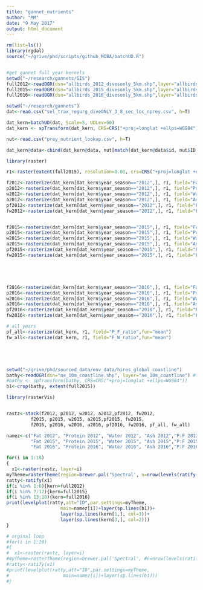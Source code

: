 ```yaml
---
title: "gannet_nutrients"
author: "MM"
date: "9 May 2017"
output: html_document
---
```




```r
rm(list=ls())
library(rgdal)
source("~/grive/phd/scripts/github_MIBA/batchUD.R")


#get gannet full year kernels
setwd("~/research/gannets/GIS")
full2012<-readOGR(dsn="allbirds_2012_divesonly_5km.shp",layer="allbirds_2012_divesonly_5km")
full2015<-readOGR(dsn="allbirds_2015_divesonly_5km.shp",layer="allbirds_2015_divesonly_5km")
full2016<-readOGR(dsn="allbirds_2016_divesonly_5km.shp",layer="allbirds_2016_divesonly_5km")

setwd("~/research/gannets")
dat<-read.csv("sel_trax_regurg_diveONLY_3_8_sec_loc_nprey.csv", h=T)

dat_kern=batchUD(dat, Scale=5, UDLev=50)
dat_kern <- spTransform(dat_kern, CRS=CRS("+proj=longlat +ellps=WGS84"))

nut<-read.csv("prey_nutrient_lookup.csv", h=T)

dat_kern@data<-cbind(dat_kern@data, nut[match(dat_kern@data$id, nut$ID),])

library(raster)

r1<-raster(extent(full2015), resolution=0.01, crs=CRS("+proj=longlat +ellps=WGS84"), vals=0)

f2012<-rasterize(dat_kern[dat_kern$year_season=="2012",], r1, field="Fat",fun="mean")
p2012<-rasterize(dat_kern[dat_kern$year_season=="2012",], r1, field="Protein",fun="mean")
w2012<-rasterize(dat_kern[dat_kern$year_season=="2012",], r1, field="Water",fun="mean")
a2012<-rasterize(dat_kern[dat_kern$year_season=="2012",], r1, field="Ash",fun="mean")
pf2012<-rasterize(dat_kern[dat_kern$year_season=="2012",], r1, field="P_F_ratio",fun="mean")
fw2012<-rasterize(dat_kern[dat_kern$year_season=="2012",], r1, field="F_W_ratio",fun="mean")


f2015<-rasterize(dat_kern[dat_kern$year_season=="2015",], r1, field="Fat",fun="mean")
p2015<-rasterize(dat_kern[dat_kern$year_season=="2015",], r1, field="Protein",fun="mean")
w2015<-rasterize(dat_kern[dat_kern$year_season=="2015",], r1, field="Water",fun="mean")
a2015<-rasterize(dat_kern[dat_kern$year_season=="2015",], r1, field="Ash",fun="mean")
pf2015<-rasterize(dat_kern[dat_kern$year_season=="2015",], r1, field="P_F_ratio",fun="mean")
fw2015<-rasterize(dat_kern[dat_kern$year_season=="2015",], r1, field="F_W_ratio",fun="mean")





f2016<-rasterize(dat_kern[dat_kern$year_season=="2016",], r1, field="Fat",fun="mean")
p2016<-rasterize(dat_kern[dat_kern$year_season=="2016",], r1, field="Protein",fun="mean")
w2016<-rasterize(dat_kern[dat_kern$year_season=="2016",], r1, field="Water",fun="mean")
a2016<-rasterize(dat_kern[dat_kern$year_season=="2016",], r1, field="Ash",fun="mean")
pf2016<-rasterize(dat_kern[dat_kern$year_season=="2016",], r1, field="P_F_ratio",fun="mean")
fw2016<-rasterize(dat_kern[dat_kern$year_season=="2016",], r1, field="F_W_ratio",fun="mean")

# all years
pf_all<-rasterize(dat_kern, r1, field="P_F_ratio",fun="mean")
fw_all<-rasterize(dat_kern, r1, field="F_W_ratio",fun="mean")





setwd("~/grive/phd/sourced_data/env_data/hires_global_coastline")
bathy<-readOGR(dsn="ne_10m_coastline.shp", layer="ne_10m_coastline") #twatty readOGR
#bathy <- spTransform(bathy, CRS=CRS("+proj=longlat +ellps=WGS84"))
b1<-crop(bathy, extent(full2015))

library(rasterVis)


rastz<-stack(f2012, p2012, w2012, a2012,pf2012, fw2012,
         f2015, p2015, w2015, a2015,pf2015, fw2015,
         f2016, p2016, w2016, a2016, pf2016, fw2016, pf_all, fw_all)

namez<-c("Fat 2012", "Protein 2012", "Water 2012", "Ash 2012","P:F 2012", "F:W 2012",
         "Fat 2015", "Protein 2015", "Water 2015", "Ash 2015","P:F 2015", "F:W 2015",
         "Fat 2016", "Protein 2016", "Water 2016", "Ash 2016","P:F 2016", "F:W 2016", "P:F ALL YEARS", "F:W ALL YEARS")

for(i in 1:18)
{
  x1<-raster(rastz, layer=i)
myTheme=rasterTheme(region=brewer.pal('Spectral', n=nrow(levels(ratify(f2016))[[1]])))
ratty<-ratify(x1)
if(i %in% 1:6){kern=full2012}
if(i %in% 7:12){kern=full2015}
if(i %in% 13:18){kern=full2016}
print(levelplot(ratty,att="ID",par.settings=myTheme,
                    main=namez[i])+layer(sp.lines(b1))+
                    layer(sp.lines(kern[1,], col=3))+
                    layer(sp.lines(kern[3,], col=2)))
}

# orginal loop
#for(i in 1:20)
#{
#  x1<-raster(rastz, layer=i)
#myTheme=rasterTheme(region=brewer.pal('Spectral', #n=nrow(levels(ratify(f2016))[[1]])))
#ratty<-ratify(x1)
#print(levelplot(ratty,att="ID",par.settings=myTheme,
#                    main=namez[i])+layer(sp.lines(b1)))
#}





```
